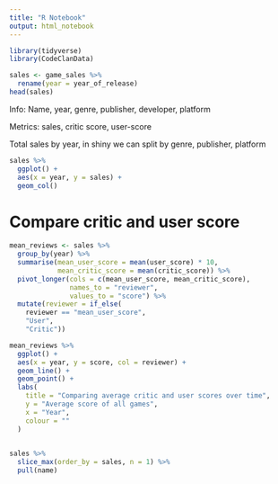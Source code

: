 ```yaml
---
title: "R Notebook"
output: html_notebook
---
```


```r
library(tidyverse)
library(CodeClanData)
```

```r

sales <- game_sales %>% 
  rename(year = year_of_release)
head(sales)
```

Info: Name, year, genre, publisher, developer, platform

Metrics: sales, critic score, user-score

Total sales by year, in shiny we can split by genre, publisher, platform
```r
sales %>% 
  ggplot() +
  aes(x = year, y = sales) +
  geom_col()
```

# Compare critic and user score

```r
mean_reviews <- sales %>% 
  group_by(year) %>% 
  summarise(mean_user_score = mean(user_score) * 10,
            mean_critic_score = mean(critic_score)) %>% 
  pivot_longer(cols = c(mean_user_score, mean_critic_score),
               names_to = "reviewer",
               values_to = "score") %>% 
  mutate(reviewer = if_else(
    reviewer == "mean_user_score",
    "User", 
    "Critic")) 

mean_reviews %>%
  ggplot() +
  aes(x = year, y = score, col = reviewer) +
  geom_line() +
  geom_point() +
  labs(
    title = "Comparing average critic and user scores over time",
    y = "Average score of all games",
    x = "Year",
    colour = ""
  )
  
```

```r
sales %>% 
  slice_max(order_by = sales, n = 1) %>% 
  pull(name)
```

